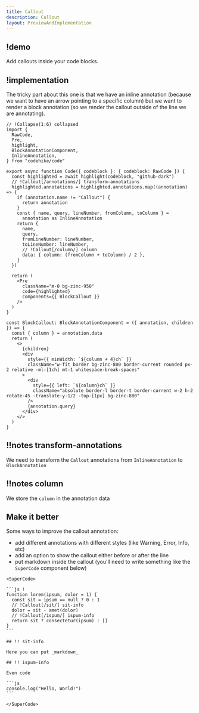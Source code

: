 ```yaml
---
title: Callout
description: Callout
layout: PreviewAndImplementation
---
```


## !demo

Add callouts inside your code blocks.

<Demo name="callout" />

## !implementation

The tricky part about this one is that we have an inline annotation (because we want to have an arrow pointing to a specific column) but we want to render a block annotation (so we render the callout outside of the line we are annotating).

<CodeWithNotes>

```tsx ! code.tsx
// !Collapse(1:6) collapsed
import {
  RawCode,
  Pre,
  highlight,
  BlockAnnotationComponent,
  InlineAnnotation,
} from "codehike/code"

export async function Code({ codeblock }: { codeblock: RawCode }) {
  const highlighted = await highlight(codeblock, "github-dark")
  // !Callout[/annotations/] transform-annotations
  highlighted.annotations = highlighted.annotations.map((annotation) => {
    if (annotation.name != "Callout") {
      return annotation
    }
    const { name, query, lineNumber, fromColumn, toColumn } =
      annotation as InlineAnnotation
    return {
      name,
      query,
      fromLineNumber: lineNumber,
      toLineNumber: lineNumber,
      // !Callout[/column/] column
      data: { column: (fromColumn + toColumn) / 2 },
    }
  })

  return (
    <Pre
      className="m-0 bg-zinc-950"
      code={highlighted}
      components={{ BlockCallout }}
    />
  )
}

const BlockCallout: BlockAnnotationComponent = ({ annotation, children }) => {
  const { column } = annotation.data
  return (
    <>
      {children}
      <div
        style={{ minWidth: `${column + 4}ch` }}
        className="w-fit border bg-zinc-800 border-current rounded px-2 relative -ml-[1ch] mt-1 whitespace-break-spaces"
      >
        <div
          style={{ left: `${column}ch` }}
          className="absolute border-l border-t border-current w-2 h-2 rotate-45 -translate-y-1/2 -top-[1px] bg-zinc-800"
        />
        {annotation.query}
      </div>
    </>
  )
}
```

## !!notes transform-annotations

We need to transform the `Callout` annotations from `InlineAnnotation` to `BlockAnnotation`

## !!notes column

We store the `column` in the annotation data

</CodeWithNotes>

## Make it better

Some ways to improve the callout annotation:

- add different annotations with different styles (like Warning, Error, Info, etc)
- add an option to show the callout either before or after the line
- put markdown inside the callout (you'll need to write something like the `SuperCode` component below)

````mdx content.mdx
<SuperCode>

```js !
function lorem(ipsum, dolor = 1) {
  const sit = ipsum == null ? 0 : 1
  // !Callout[/sit/] sit-info
  dolor = sit - amet(dolor)
  // !Callout[/ispum/] ispum-info
  return sit ? consectetur(ipsum) : []
}
```

## !! sit-info

Here you can put _markdown_

## !! ispum-info

Even code

```js
console.log("Hello, World!")
```

</SuperCode>
````
